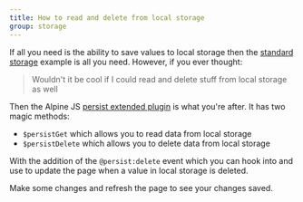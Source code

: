 ```yaml
---
title: How to read and delete from local storage
group: storage
---
```


If all you need is the ability to save values to local storage then the [standard storage](/examples/storage) example is all you need. However, if you ever thought:

> Wouldn't it be cool if I could read and delete stuff from local storage as well

Then the Alpine JS [persist extended plugin](https://github.com/markmead/alpinejs-persist-extended) is what you're after. It has two magic methods:

- `$persistGet` which allows you to read data from local storage
- `$persistDelete` which allows you to delete data from local storage

With the addition of the `@persist:delete` event which you can hook into and use to update the page when a value in local storage is deleted.

<Callout>
  Make some changes and refresh the page to see your changes saved.
</Callout>
